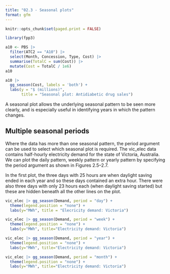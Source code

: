 ```yaml
---
title: "02.3 - Seasonal plots"
format: gfm
---
```


```r
knitr::opts_chunk$set(paged.print = FALSE)
```

```r
library(fpp3)
```


```r
a10 <- PBS |>
  filter(ATC2 == "A10") |>
  select(Month, Concession, Type, Cost) |>
  summarise(TotalC = sum(Cost)) |>
  mutate(Cost = TotalC / 1e6)
a10
```


```r
a10 |>
  gg_season(Cost, labels = 'both') + 
  labs(y = "$ (millions)",
       title = "Seasonal plot: Antidiabetic drug sales")
```

A seasonal plot allows the underlying seasonal pattern to be seen more clearly, and is especially useful in identifying years in which the pattern changes.

## Multiple seasonal periods

Where the data has more than one seasonal pattern, the period argument can be used to select which seasonal plot is required. The vic_elec data contains half-hourly electricity demand for the state of Victoria, Australia. We can plot the daily pattern, weekly pattern or yearly pattern by specifying the period argument as shown in Figures 2.5–2.7.

In the first plot, the three days with 25 hours are when daylight saving ended in each year and so these days contained an extra hour. There were also three days with only 23 hours each (when daylight saving started) but these are hidden beneath all the other lines on the plot.

```r
vic_elec |> gg_season(Demand, period = "day") +
  theme(legend.position = "none") +
  labs(y="MWh", title = "Elecricity demand: Victoria")
```

```r
vic_elec |> gg_season(Demand, period = "week") +
  theme(legend.position = "none") +
  labs(y="MWh", title="Electricity demand: Victoria")
```

```r
vic_elec |> gg_season(Demand, period = "year") +
  theme(legend.position = "none") +
  labs(y="MWh", title="Electricity demand: Victoria")
```

```r
vic_elec |> gg_season(Demand, period = "month") +
  theme(legend.position = "none") +
  labs(y="MWh", title="Electricity demand: Victoria")
```


